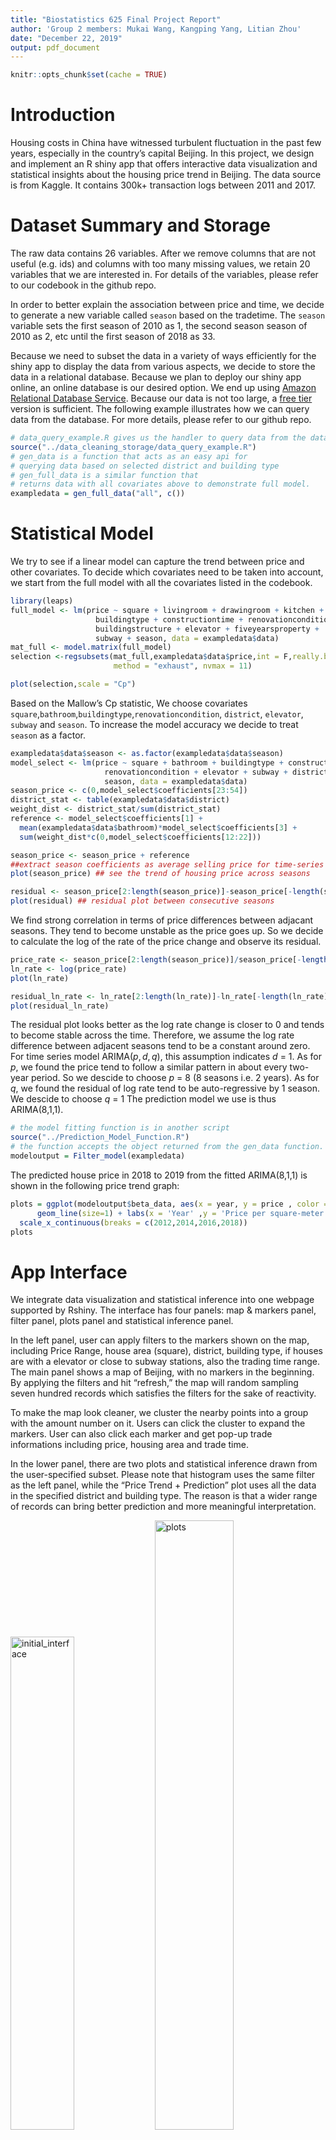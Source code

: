 ```yaml
---
title: "Biostatistics 625 Final Project Report"
author: 'Group 2 members: Mukai Wang, Kangping Yang, Litian Zhou'
date: "December 22, 2019"
output: pdf_document
---
```


```r
knitr::opts_chunk$set(cache = TRUE)
```

# Introduction
Housing costs in China have witnessed turbulent fluctuation in the past few years, especially in the country’s capital Beijing. In this project, we design and implement an R shiny app that offers interactive data visualization and statistical insights about the housing price trend in Beijing. The data source is from Kaggle. It contains 300k+ transaction logs between 2011 and 2017.

# Dataset Summary and Storage
The raw data contains 26 variables. After we remove columns that are not useful (e.g. ids) and columns with too many missing values, we retain 20 variables that we are interested in. For details of the variables, please refer to our codebook in the github repo. 

In order to better explain the association between price and time, we decide to generate a new variable called `season` based on the tradetime. The `season` variable sets the first season of 2010 as 1, the second season season of 2010 as 2, etc until the first season of 2018 as 33.

Because we need to subset the data in a variety of ways efficiently for the shiny app to display the data from various aspects, we decide to store the data in a relational database. Because we plan to deploy our shiny app online, an online database is our desired option. We end up using [Amazon Relational Database Service](https://aws.amazon.com/rds/). Because our data is not too large, a [free tier](https://aws.amazon.com/rds/free/) version is sufficient. The following example illustrates how we can query data from the database. For more details, please refer to our github repo.

```r
# data_query_example.R gives us the handler to query data from the database
source("../data_cleaning_storage/data_query_example.R")
# gen_data is a function that acts as an easy api for 
# querying data based on selected district and building type
# gen_full_data is a similar function that 
# returns data with all covariates above to demonstrate full model.
exampledata = gen_full_data("all", c())
```

# Statistical Model
We try to see if a linear model can capture the trend between price and other covariates. To decide which covariates need to be taken into account, we start from the full model with all the covariates listed in the codebook. 
```r
library(leaps)
full_model <- lm(price ~ square + livingroom + drawingroom + kitchen + bathroom + floor +
                   buildingtype + constructiontime + renovationcondition + 
                   buildingstructure + elevator + fiveyearsproperty +
                   subway + season, data = exampledata$data)
mat_full <- model.matrix(full_model)
selection <-regsubsets(mat_full,exampledata$data$price,int = F,really.big = T,
                       method = "exhaust", nvmax = 11)
```

```r
plot(selection,scale = "Cp")
```

Based on the Mallow's Cp statistic, We choose covariates `square`,`bathroom`,`buildingtype`,`renovationcondition`, `district`, `elevator`, `subway` and `season`. To increase the model accuracy we decide to treat `season` as a factor.
```r
exampledata$data$season <- as.factor(exampledata$data$season)
model_select <- lm(price ~ square + bathroom + buildingtype + constructiontime +
                     renovationcondition + elevator + subway + district +
                     season, data = exampledata$data)
season_price <- c(0,model_select$coefficients[23:54])
district_stat <- table(exampledata$data$district)
weight_dist <- district_stat/sum(district_stat)
reference <- model_select$coefficients[1] +
  mean(exampledata$data$bathroom)*model_select$coefficients[3] +
  sum(weight_dist*c(0,model_select$coefficients[12:22]))
```

```r
season_price <- season_price + reference   
##extract season coefficients as average selling price for time-series references.
plot(season_price) ## see the trend of housing price across seasons
```

```r
residual <- season_price[2:length(season_price)]-season_price[-length(season_price)]
plot(residual) ## residual plot between consecutive seasons
```

We find strong correlation in terms of price differences between adjacant seasons. They tend to become unstable as the price goes up. So we decide to calculate the log of the rate of the price change and observe its residual. 
```r
price_rate <- season_price[2:length(season_price)]/season_price[-length(season_price)]
ln_rate <- log(price_rate)
plot(ln_rate)
```

```r
residual_ln_rate <- ln_rate[2:length(ln_rate)]-ln_rate[-length(ln_rate)]
plot(residual_ln_rate)
```

The residual plot looks better as the log rate change is closer to 0 and tends to become stable across the time. Therefore, we assume the log rate difference between adjacent seasons tend to be a constant around zero. For time series model ARIMA$(p,d,q)$, this assumption indicates $d$ = 1.
As for $p$, we found the price tend to follow a similar pattern in about every two-year period. So we descide to choose $p$ = 8 (8 seasons i.e. 2 years).
As for $q$, we found the residual of log rate tend to be auto-regressive by 1 season. We descide to choose $q$ = 1
The prediction model we use is thus ARIMA(8,1,1).

```r
# the model fitting function is in another script
source("../Prediction_Model_Function.R")
# the function accepts the object returned from the gen_data function.
modeloutput = Filter_model(exampledata)
```


The predicted house price in 2018 to 2019 from the fitted ARIMA(8,1,1) is shown in the following price trend graph:  

```r
plots = ggplot(modeloutput$beta_data, aes(x = year, y = price , color = class)) + 
      geom_line(size=1) + labs(x = 'Year' ,y = 'Price per square-meter in CNY') +
  scale_x_continuous(breaks = c(2012,2014,2016,2018))
plots
```


# App Interface

We integrate data visualization and statistical inference into one webpage supported by Rshiny. The interface has four panels: map & markers panel, filter panel, plots panel and statistical inference panel.

In the left panel, user can apply filters to the markers shown on the map, including Price Range, house area (square), district, building type, if houses are with a elevator or close to subway stations, also the trading time range. The main panel shows a map of Beijing, with no markers in the beginning. By applying the filters and hit "refresh," the map will random sampling seven hundred records which satisfies the filters for the sake of reactivity.

To make the map look cleaner, we cluster the nearby points into a group with the amount number on it. Users can click the cluster to expand the markers. User can also click each marker and get pop-up trade informations including price, housing area and trade time.  

In the lower panel, there are two plots and statistical inference drawn from the user-specified subset. Please note that histogram uses the same filter as the left panel, while the "Price Trend + Prediction" plot uses all the data in the specified district and building type. The reason is that a wider range of records can bring better prediction and more meaningful interpretation. 

![initial_interface](./initial_layout){width=45%}   ![plots]("./stat_plots"){width=50%}

# Deliverable and Code Repository

Shiny App: https://biostat-umich.shinyapps.io/Beijing_Housing_Price/

GitHub: https://github.com/LitianZhou/Beijing_Housing_Price

# Individual Contribution

### Main tasks:

Shinyapp interface and visualization: Litian Zhou;

Database construction, maintainance and data query: Mukai Wang;

Model building and variable selection: Kangping Yang.

All the works are done as a group, so each group member contributes to all other tasks as well.

# Conclusion

In this project, We manage to set up an R shiny app that produces interactive visualizations and statistical inference for Beijing housing prices between 2010 and 2018. The app can serve as a useful tool to review housing price data in the past and it can also give some predictions into the near future. All the team members enhance their technical abilities (including R Shiny, Amazon Database and time series analysis) through implementing this app. Overall the project is successful and meets the original expectation. 
